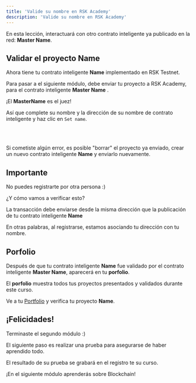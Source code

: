 ---
title: 'Valide su nombre en RSK Academy'
description: 'Valide su nombre en RSK Academy'
---

En esta lección, interactuará con otro contrato inteligente ya publicado en la red: **Master Name**.

## Validar el proyecto **Name**

Ahora tiene tu contrato inteligente **Name** implementado en RSK Testnet.

Para pasar a el siguiente módulo, debe enviar tu proyecto a RSK Academy, para el
contrato inteligente **Master Name** .

¡El **MasterName** es el juez!

Así que complete su nombre y la dirección de su nombre de contrato inteligente y haz clic en
`Set name`.

<br />
<MasterName />
<br />

Si cometiste algún error, es posible "borrar" el proyecto ya enviado,
crear un nuevo contrato inteligente **Name** y enviarlo nuevamente.

## Importante

No puedes registrarte por otra persona :)

¿Y cómo vamos a verificar esto?

La transacción debe enviarse desde la misma dirección que la publicación de tu contrato inteligente **Name**

En otras palabras, al registrarse, estamos asociando tu dirección con tu nombre.

## Porfolio

Después de que tu contrato inteligente **Name** fue validado por el contrato inteligente **Master Name**,
aparecerá en tu **porfolio**.

El **porfolio** muestra todos tus proyectos presentados y validados durante este curso.

Ve a tu [Portfolio](/portfolio)
y verifica tu proyecto **Name**.

## ¡Felicidades!

Terminaste el segundo módulo :)

El siguiente paso es realizar una prueba para asegurarse de haber aprendido todo.

El resultado de su prueba se grabará en el registro te su curso.

¡En el siguiente módulo aprenderás sobre Blockchain!
